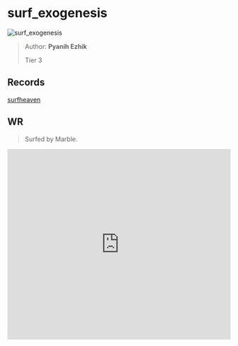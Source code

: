 
# surf_exogenesis

![surf_exogenesis](https://raw.githubusercontent.com/Sayt123/SurfMapPics/Maps-and-bonuses/csgo/surf_exogenesis.jpg)

> Author: **Pyanih Ezhik**
>
> Tier 3

## Records

[surfheaven](https://surfheaven.eu/map/surf_exogenesis)

## WR

> Surfed by Marble.

<iframe
width="100%"
height="430"
src="https://www.youtube.com/embed/Pu4LrTUb-1A"
frameborder="0"
allow="accelerometer; autoplay; clipboard-write; encrypted-media; gyroscope; picture-in-picture"
allowFullScreen
/>

```md

[Surf Timer] - Marble finished in 00:27:58 (WR -00:00:16). Improving by 00:00:87
[Surf Timer] - Marble beat the map record! Rank: 1/844

Previous WR holder: Silverthing


```
                